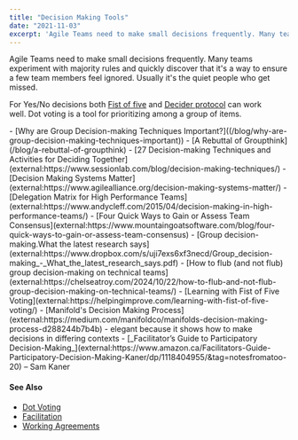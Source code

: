 ```yaml
---
title: "Decision Making Tools"
date: "2021-11-03"
excerpt: 'Agile Teams need to make small decisions frequently. Many teams experiment with majority'
---
```


Agile Teams need to make small decisions frequently. Many teams experiment with majority rules and quickly discover that it's a way to ensure a few team members feel ignored. Usually it's the quiet people who get missed.

For Yes/No decisions both [Fist of five](external:https://helpingimprove.com/learning-with-fist-of-five-voting/) and [Decider protocol](external:https://thecoreprotocols.org/protocols/decider.html) can work well. Dot voting is a tool for prioritizing among a group of items.

<LinkList heading = "Agile Pain Relief Blog Entries">
- [Why are Group Decision-making Techniques Important?]((/blog/why-are-group-decision-making-techniques-important))<LinkList heading = "Agile Pain Relief Blog Entries">
- [A Rebuttal of Groupthink](/blog/a-rebuttal-of-groupthink)
</LinkList>

<HighlightBox heading="Resource Links" variant="resourceLinks">
- [27 Decision-making Techniques and Activities for Deciding Together](external:https://www.sessionlab.com/blog/decision-making-techniques/)
- [Decision Making Systems Matter](external:https://www.agilealliance.org/decision-making-systems-matter/)
- [Delegation Matrix for High Performance Teams](external:https://www.andycleff.com/2015/04/decision-making-in-high-performance-teams/)
- [Four Quick Ways to Gain or Assess Team Consensus](external:https://www.mountaingoatsoftware.com/blog/four-quick-ways-to-gain-or-assess-team-consensus)
- [Group decision-making.What the latest research says](external:https://www.dropbox.com/s/uji7exs6xf3necd/Group_decision-making_-_What_the_latest_research_says.pdf)
- [How to flub (and not flub) group decision-making on technical teams](external:https://chelseatroy.com/2024/10/22/how-to-flub-and-not-flub-group-decision-making-on-technical-teams/)
- [Learning with Fist of Five Voting](external:https://helpingimprove.com/learning-with-fist-of-five-voting/)
- [Manifold's Decision Making Process](external:https://medium.com/manifoldco/manifolds-decision-making-process-d288244b7b4b) - elegant because it shows how to make decisions in differing contexts
</HighlightBox>

<HighlightBox heading="Related Books" variant="relatedBooks">
- [_Facilitator’s Guide to Participatory Decision-Making_](external:https://www.amazon.ca/Facilitators-Guide-Participatory-Decision-Making-Kaner/dp/1118404955/&tag=notesfromatoo-20) – Sam Kaner
</HighlightBox>

#### See Also

- [Dot Voting](/glossary/dot-voting)
- [Facilitation](/glossary/facilitation)
- [Working Agreements](/glossary/working-agreements)
